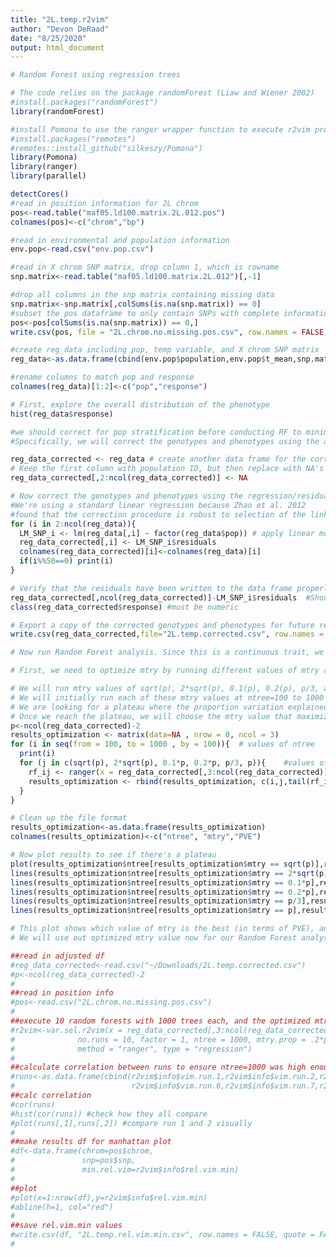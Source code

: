 ```yaml
---
title: "2L.temp.r2vim"
author: "Devon DeRaad"
date: "8/25/2020"
output: html_document
---
```


```r
# Random Forest using regression trees

# The code relies on the package randomForest (Liaw and Wiener 2002)
#install.packages("randomForest")
library(randomForest)

#install Pomona to use the ranger wrapper function to execute r2vim protocol
#install.packages("remotes")
#remotes::install_github("silkeszy/Pomona")
library(Pomona)
library(ranger)
library(parallel)
```

```r
detectCores()
#read in position information for 2L chrom
pos<-read.table("maf05.ld100.matrix.2L.012.pos")
colnames(pos)<-c("chrom","bp")

#read in environmental and population information
env.pop<-read.csv("env.pop.csv")

#read in X chrom SNP matrix, drop column 1, which is rowname
snp.matrix<-read.table("maf05.ld100.matrix.2L.012")[,-1]

#drop all columns in the snp matrix containing missing data
snp.matrix<-snp.matrix[,colSums(is.na(snp.matrix)) == 0]
#subset the pos dataframe to only contain SNPs with complete information
pos<-pos[colSums(is.na(snp.matrix)) == 0,]
write.csv(pos, file = "2L.chrom.no.missing.pos.csv", row.names = FALSE, quote=FALSE)

#create reg_data including pop, temp variable, and X chrom SNP matrix
reg_data<-as.data.frame(cbind(env.pop$population,env.pop$t_mean,snp.matrix))

#rename columns to match pop and response
colnames(reg_data)[1:2]<-c("pop","response")

# First, explore the overall distribution of the phenotype
hist(reg_data$response)   
```

```r
#we should correct for pop stratification before conducting RF to minimize the risk of false positive associations.
#Specifically, we will correct the genotypes and phenotypes using the approach of Zhao et al.(2012). 

reg_data_corrected <- reg_data # create another data frame for the corrected phenotypes and genotypes
# Keep the first column with population ID, but then replace with NA's over which you can write the residuals.
reg_data_corrected[,2:ncol(reg_data_corrected)] <- NA

# Now correct the genotypes and phenotypes using the regression/residual method.
#We're using a standard linear regression because Zhao et al. 2012 
#found that the correction procedure is robust to selection of the link function
for (i in 2:ncol(reg_data)){
  LM_SNP_i <- lm(reg_data[,i] ~ factor(reg_data$pop)) # apply linear model to all loci and the response
  reg_data_corrected[,i] <- LM_SNP_i$residuals
  colnames(reg_data_corrected)[i]<-colnames(reg_data)[i] 
  if(i%%50==0) print(i)
}
```

```r
# Verify that the residuals have been written to the data frame properly, using the last column as an example
reg_data_corrected[,ncol(reg_data_corrected)]-LM_SNP_i$residuals  #Should all be zero if correct
class(reg_data_corrected$response) #must be numeric

# Export a copy of the corrected genotypes and phenotypes for future reference (This corresponds to the data in Table S6)
write.csv(reg_data_corrected,file="2L.temp.corrected.csv", row.names = FALSE, quote=FALSE)
```

```r
# Now run Random Forest analysis. Since this is a continuous trait, we need to conduct a regression RF

# First, we need to optimize mtry by running different values of mtry at different values of ntree. 

# We will run mtry values of sqrt(p), 2*sqrt(p), 0.1(p), 0.2(p), p/3, and p, where p is the number of loci
# We will initially run each of these mtry values at ntree=100 to 1000 (by increments of 100). 
# We are looking for a plateau where the proportion variation explained (PVE) stops increasing with larger values of ntree
# Once we reach the plateau, we will choose the mtry value that maximizes PVE.
p<-ncol(reg_data_corrected)-2
results_optimization <- matrix(data=NA , nrow = 0, ncol = 3)
for (i in seq(from = 100, to = 1000 , by = 100)){  # values of ntree
  print(i)
  for (j in c(sqrt(p), 2*sqrt(p), 0.1*p, 0.2*p, p/3, p)){    #values of mtry based on 1000 total loci
    rf_ij <- ranger(x = reg_data_corrected[,3:ncol(reg_data_corrected)], y = reg_data_corrected$response, num.trees=i, mtry=j)
    results_optimization <- rbind(results_optimization, c(i,j,tail(rf_ij$r.squared,1)))
  }
}

# Clean up the file format
results_optimization<-as.data.frame(results_optimization)
colnames(results_optimization)<-c("ntree", "mtry","PVE")

# Now plot results to see if there's a plateau
plot(results_optimization$ntree[results_optimization$mtry == sqrt(p)],results_optimization$PVE[results_optimization$mtry == sqrt(p)], type="l", col="black", xlab="ntree",ylab="PVE", ylim=range(results_optimization$PVE))
lines(results_optimization$ntree[results_optimization$mtry == 2*sqrt(p)],results_optimization$PVE[results_optimization$mtry == 2*sqrt(p)], col="blue")
lines(results_optimization$ntree[results_optimization$mtry == 0.1*p],results_optimization$PVE[results_optimization$mtry == 0.1*p], col="green")
lines(results_optimization$ntree[results_optimization$mtry == 0.2*p],results_optimization$PVE[results_optimization$mtry == 0.2*p], col="purple")
lines(results_optimization$ntree[results_optimization$mtry == p/3],results_optimization$PVE[results_optimization$mtry == p/3], ol="orange")
lines(results_optimization$ntree[results_optimization$mtry == p],results_optimization$PVE[results_optimization$mtry == p], col="red")

# This plot shows which value of mtry is the best (in terms of PVE), and that the PVE has reached a plateau. 
# We will use out optimized mtry value now for our Random Forest analyses.
```

```r
##read in adjusted df
#reg_data_corrected<-read.csv("~/Downloads/2L.temp.corrected.csv")
#p<-ncol(reg_data_corrected)-2
#
##read in position info
#pos<-read.csv("2L.chrom.no.missing.pos.csv")
#
##execute 10 random forests with 1000 trees each, and the optimized mtry value: via this wrapper function for ranger
#r2vim<-var.sel.r2vim(x = reg_data_corrected[,3:ncol(reg_data_corrected)], y=reg_data_corrected$response,
#              no.runs = 10, factor = 1, ntree = 1000, mtry.prop = .2*p,
#              method = "ranger", type = "regression")
#
##calculate correlation between runs to ensure ntree=1000 was high enough to achieve convergence
#runs<-as.data.frame(cbind(r2vim$info$vim.run.1,r2vim$info$vim.run.2,r2vim$info$vim.run.3,r2vim$info$vim.run.4,r2vim$info$vim.run.5,
#                          r2vim$info$vim.run.6,r2vim$info$vim.run.7,r2vim$info$vim.run.8,r2vim$info$vim.run.9,r2vim$info$vim.run.10))
##calc correlation
#cor(runs)
#hist(cor(runs)) #check how they all compare
#plot(runs[,1],runs[,2]) #compare run 1 and 2 visually
#
##make results df for manhattan plot
#df<-data.frame(chrom=pos$chrom,
#               snp=pos$snp,
#               min.rel.vim=r2vim$info$rel.vim.min)
#
##plot
#plot(x=1:nrow(df),y=r2vim$info$rel.vim.min)
#abline(h=1, col="red")
#
##save rel.vim.min values
#write.csv(df, "2L.temp.rel.vim.min.csv", row.names = FALSE, quote = FALSE)
#
```

